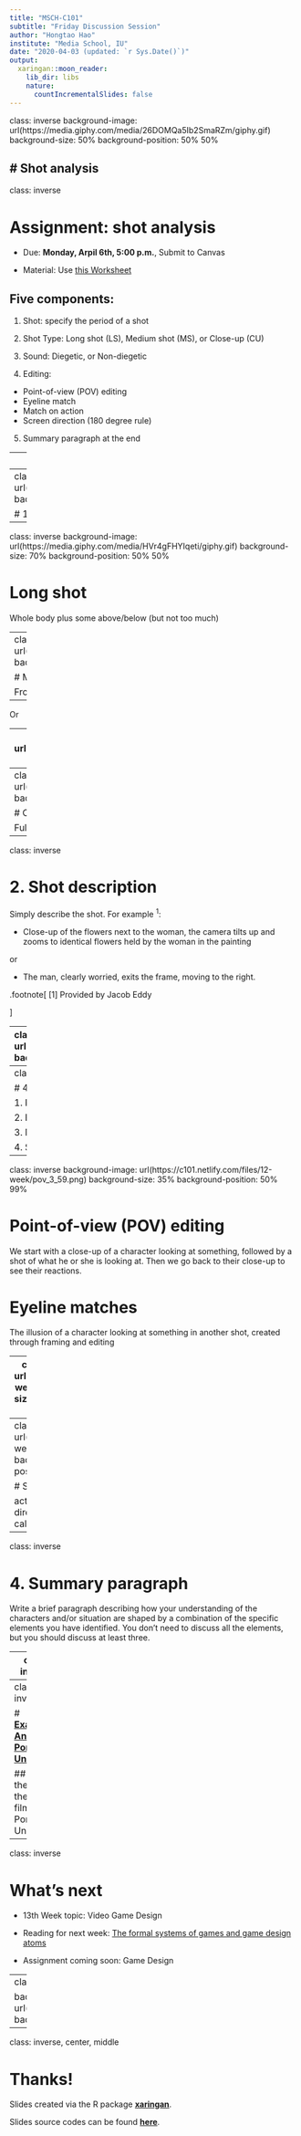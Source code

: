 ```yaml
---
title: "MSCH-C101"
subtitle: "Friday Discussion Session"
author: "Hongtao Hao"
institute: "Media School, IU"
date: "2020-04-03 (updated: `r Sys.Date()`)"
output:
  xaringan::moon_reader:
    lib_dir: libs
    nature:
      countIncrementalSlides: false
---
```

class: inverse
background-image: url(https://media.giphy.com/media/26DOMQa5Ib2SmaRZm/giphy.gif)
background-size: 50%
background-position: 50% 50%

# Shot analysis
---
class: inverse

# Assignment: shot analysis

- Due: **Monday, Arpil 6th, 5:00 p.m.**, Submit to Canvas

- Material: Use [this Worksheet](/files/12-week/worksheet.docx)


## Five components:

1. Shot: specify the period of a shot

2. Shot Type: Long shot (LS), Medium shot (MS), or Close-up (CU)

3. Sound: Diegetic, or Non-diegetic

4. Editing:
  - Point-of-view (POV) editing
  - Eyeline match
  - Match on action
  - Screen direction (180 degree rule)

5. Summary paragraph at the end

---
class: inverse

# Definition of shot

A shot is "a series of frames that runs for an uninterrupted period of time". 

---
class: inverse
background-image: url(https://media.giphy.com/media/26DOMQa5Ib2SmaRZm/giphy.gif)
background-size: 50%
background-position: 50% 50%

# 1. Shot types

---
class: inverse
background-image: url(https://media.giphy.com/media/HVr4gFHYIqeti/giphy.gif)
background-size: 70%
background-position: 50% 50%

# Long shot

Whole body plus some above/below (but not too much)

---
class: inverse
background-image: url(https://media.giphy.com/media/9FoeA09sRus1O/giphy.gif)
background-size: 50%
background-position: 50% 50%

# Medium shot

From the waist up

--

Or

--
background-image: url(https://media.giphy.com/media/c9g8VRiOsqDba/giphy.gif)
background-size: 50%
background-position: 50% 50%

---
class: inverse
background-image: url(https://media.giphy.com/media/XhpPvg6X61TMc/giphy.gif)
background-size: 50%
background-position: 50% 50%

# Close-up

Full frame of face or other object

---
class: inverse

# 2. Shot description

Simply describe the shot. For example <sup>1</sup>:

- Close-up of the flowers next to the woman, the camera tilts up and zooms to identical flowers held by the woman in the painting

or

- The man, clearly worried, exits the frame, moving to the right.

.footnote[
[1] Provided by Jacob Eddy

]

---
class: inverse
background-image: url(https://media.giphy.com/media/l2JdU3kBdu4YUSi1G/giphy.gif)
background-size: 20%
background-position: 90% 1%

# 3. Sound

See more information about **sound** in Prof. Tim Bell's [fourth video](https://iu.mediaspace.kaltura.com/media/Analyzing+film+4A+shot+analysis+assignment/1_xcmp4qe0). 

For this assignemnt, you are only required to specify whether it's **Diegetic** or **Non-Diegetic**.

- Diegetic: Coming from inside the story (the current shot); characters can also hear it. 

- Non-diegetic: Coming from outside the current shot; Only we can hear and the characters cannot. 

Some examples of Non-diegetic sound <sup>1</sup>:

- narrator's commentary
- sound effects which are added for the dramatic effect
- mood music 


.footnote[
[1] Examples from [FilmSound.org](http://www.filmsound.org/terminology/diegetic.htm)

]
---
class: inverse

# 4. Editing

1. Point-of-view (POV) editing

2. Eyeline match

3. Match on action

4. Screen direction (180 degree rule)

---
class: inverse
background-image: url(https://c101.netlify.com/files/12-week/pov_3_59.png)
background-size: 35%
background-position: 50% 99%

# Point-of-view (POV) editing

We start with a close-up of a character looking at something, followed by a shot of what he or she is looking at. Then we go back to their close-up to see their reactions. 

# Eyeline matches

The illusion of a character looking at something in another shot, created through framing and editing

---
class: inverse
background-image: url(https://c101.netlify.com/files/12-week/action_6_09.png)
background-size: 45%
background-position: 50% 90%

# Match on action

An action started in one shot is completed in another, giving us the illustion that we are watching one complete action.

---
class: inverse
background-image: url(https://c101.netlify.com/files/12-week/direction_6_59.png)
background-size: 45%
background-position: 50% 80%

# Screen direction

action continues in the same relative direction between shots. This is also called the **180 degree rule**.

---
class: inverse

# 4. Summary paragraph

Write a brief paragraph describing how your understanding of the characters and/or situation are shaped by a combination of the specific elements you have identified. You don’t need to discuss all the elements, but you should discuss at least three.

---
class: inverse

# Recap:

1. A shot consists of several footages. Specify the time period to indicate the shot.  

2. Shot type: LS, MS, CU

3. Shot description

4. Sound: diegetic vs. non-diegetic

5. Editing: POV editing, eyeline matches, march on action, & screen direction

---
class: inverse

# [**Example: Analyzing Porcelain Unicorn**](/files/12-week/example.pdf)

## Here is the [Link](https://www.youtube.com/watch?v=hRMcPJrWm-g) to the short film of Porcelain Unicorn

---
class: inverse

# What's next

- 13th Week topic: Video Game Design

- Reading for next week: [The formal systems of games and game design atoms](http://acagamic.com/game-design-course/the-formal-systems-of-games-and-game-design-atoms/)

- Assignment coming soon: Game Design

---
class: inverse

background-image: url(https://media.giphy.com/media/efIN0Gt8NcndPtGgxy/giphy.gif)
background-size: 40%
background-position: 50% 50%

---
class: inverse, center, middle

# Thanks!

Slides created via the R package [**xaringan**](https://github.com/yihui/xaringan).

Slides source codes can be found  [**here**](/slides/12th-week-slides.Rmd).
  
 
  
  




